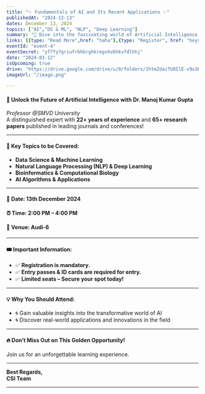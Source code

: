 ```yaml
---
title: "✨ Fundamentals of AI and Its Recent Applications ✨"
publishedAt: "2024-12-13"
dates: December 13, 2024
topics: ["AI","DS & ML", "NLP", "Deep Learning"]
summary: "🌟 Dive into the fascinating world of Artificial Intelligence with Dr. Manoj Kumar Gupta (Professor @SMVD University) – a seasoned expert with 22+ years of experience and 65+ research papers in prestigious journals and conferences!"
links: [{type: "Read More",href: "haha"},{type: "Register", href: "heyy"}]
eventId: "event-4"
eventSecret: "yf7fy7griufrbhbrghkregvhvbhkvfdlhhj"
date: "2024-03-12"
isUpcoming: true
drive: "https://drive.google.com/drive/u/0/folders/1htmZdaiTU8IlE-v9x3BgzW5Dgd0N7WWV"
imageUrl: "/image.png"

---
```


#### 🌟 **Unlock the Future of Artificial Intelligence** with Dr. Manoj Kumar Gupta  
*Professor @SMVD University*  
A distinguished expert with **22+ years of experience** and **65+ research papers** published in leading journals and conferences!

---

#### 🎯 **Key Topics to be Covered:**

- **Data Science & Machine Learning**
- **Natural Language Processing (NLP) & Deep Learning**
- **Bioinformatics & Computational Biology**
- **AI Algorithms & Applications**

---

#### 📅 **Date**: 13th December 2024  
#### ⏰ **Time**: 2:00 PM – 4:00 PM  
#### 📍 **Venue**: Audi-6

---
#### 🎟️ **Important Information:**

- ✅ **Registration is mandatory.**
- ✅ **Entry passes & ID cards are required for entry.**
- ✅ **Limited seats – Secure your spot today!**

---

#### 💡 **Why You Should Attend:**

- 🌀 Gain valuable insights into the transformative world of AI
- 🌀 Discover real-world applications and innovations in the field

---

#### 🔥 **Don’t Miss Out on This Golden Opportunity!**

Join us for an unforgettable learning experience.

---

**Best Regards,**  
**CSI Team**

---

